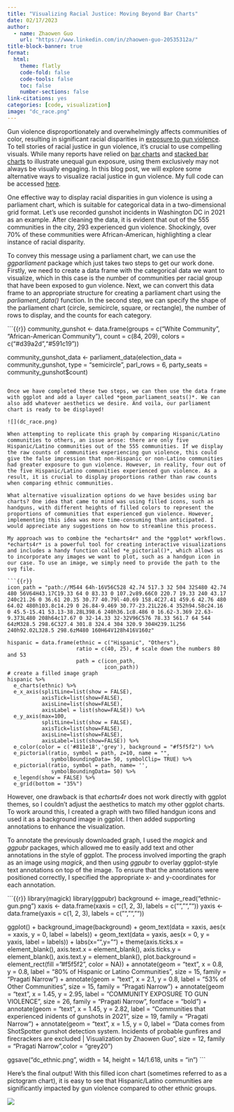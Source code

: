 ```yaml
---
title: "Visualizing Racial Justice: Moving Beyond Bar Charts"
date: 02/17/2023
author:
  - name: Zhaowen Guo
    url: "https://www.linkedin.com/in/zhaowen-guo-20535312a/"
title-block-banner: true
format:
  html:
    theme: flatly
    code-fold: false
    code-tools: false
    toc: false
    number-sections: false
link-citations: yes
categories: [code, visualization]
image: "dc_race.png"
---
```


Gun violence disproportionately and overwhelmingly affects communities of color, resulting in significant racial disparities in [exposure to gun violence](https://www.americanprogress.org/article/gun-violence-disproportionately-and-overwhelmingly-hurts-communities-of-color/). To tell stories of racial justice in gun violence, it's crucial to use compelling visuals. While many reports have relied on [bar charts](https://americanprogress.org/wp-content/uploads/2018/05/YouthUnderFire-fig3-693.png) and [stacked bar charts](https://i1.wp.com/www.brookings.edu/wp-content/uploads/2015/12/Reeves-1215003.png?w=768&crop=0%2C0px%2C100%2C9999px&ssl=1) to illustrate unequal gun exposure, using them exclusively may not always be visually engaging. In this blog post, we will explore some alternative ways to visualize racial justice in gun violence. My full code can be accessed [here](racial-disparity.R). 

One effective way to display racial disparities in gun violence is using a parliament chart, which is suitable for categorical data in a two-dimensional grid format. Let's use recorded gunshot incidents in Washington DC in 2021 as an example. After cleaning the data, it is evident that out of the 555 communities in the city, 293 experienced gun violence. Shockingly, over 70% of these communities were African-American, highlighting a clear instance of racial disparity.

To convey this message using a parliament chart, we can use the *ggparliament* package which just takes two steps to get our work done. Firstly, we need to create a data frame with the categorical data we want to visualize, which in this case is the number of communities per racial group that have been exposed to gun violence. Next, we can convert this data frame to an appropriate structure for creating a parliament chart using the *parliament_data()* function. In the second step, we can specify the shape of the parliament chart (circle, semicircle, square, or rectangle), the number of rows to display, and the counts for each category.

```{{r}}
community_gunshot <- data.frame(groups = c("White Community", "African-American Community"),
                                count = c(84, 209),
                                colors = c("#d39a2d","#591c19"))

community_gunshot_data <- parliament_data(election_data = community_gunshot,
                                          type = "semicircle",
                                          parl_rows = 6,
                                          party_seats = community_gunshot$count)
```

Once we have completed these two steps, we can then use the data frame with ggplot and add a layer called *geom_parliament_seats()*. We can also add whatever aesthetics we desire. And voila, our parliament chart is ready to be displayed!

![](dc_race.png)

When attempting to replicate this graph by comparing Hispanic/Latino communities to others, an issue arose: there are only five Hispanic/Latino communities out of the 555 communities. If we display the raw counts of communities experiencing gun violence, this could give the false impression that non-Hispanic or non-Latino communities had greater exposure to gun violence. However, in reality, four out of the five Hispanic/Latino communities experienced gun violence. As a result, it is crucial to display proportions rather than raw counts when comparing ethnic communities.

What alternative visualization options do we have besides using bar charts? One idea that came to mind was using filled icons, such as handguns, with different heights of filled colors to represent the proportions of communities that experienced gun violence. However, implementing this idea was more time-consuming than anticipated. I would appreciate any suggestions on how to streamline this process.

My approach was to combine the *echarts4r* and the *ggplot* workflows. *echarts4r* is a powerful tool for creating interactive visualizations and includes a handy function called *e_pictorial()*, which allows us to incorporate any images we want to plot, such as a handgun icon in our case. To use an image, we simply need to provide the path to the svg file.

```{{r}}
icon_path = "path://M544 64h-16V56C528 42.74 517.3 32 504 32S480 42.74 480 56V64H43.17C19.33 64 0 83.33 0 107.2v89.66C0 220.7 19.33 240 43.17 240c21.26 0 36.61 20.35 30.77 40.79l-40.69 158.4C27.41 459.6 42.76 480 64.02 480h103.8c14.29 0 26.84-9.469 30.77-23.21L226.4 352h94.58c24.16 0 45.5-15.41 53.13-38.28L398.6 240h36.1c8.486 0 16.62-3.369 22.63-9.373L480 208h64c17.67 0 32-14.33 32-32V96C576 78.33 561.7 64 544 64zM328.5 298.6C327.4 301.8 324.4 304 320.9 304H239.1L256 240h92.02L328.5 298.6zM480 160H64V128h416V160z"

hispanic = data.frame(ethnic = c("Hispanic", "Others"),
                      ratio = c(40, 25), # scale down the numbers 80 and 53
                      path = c(icon_path,
                               icon_path))
# create a filled image graph
hispanic %>% 
  e_charts(ethnic) %>% 
  e_x_axis(splitLine=list(show = FALSE), 
           axisTick=list(show=FALSE),
           axisLine=list(show=FALSE),
           axisLabel = list(show=FALSE)) %>%
  e_y_axis(max=100, 
           splitLine=list(show = FALSE),
           axisTick=list(show=FALSE),
           axisLine=list(show=FALSE),
           axisLabel=list(show=FALSE)) %>%
  e_color(color = c('#811e18','grey'), background = "#f5f5f2") %>%
  e_pictorial(ratio, symbol = path, z=10, name = "",
              symbolBoundingData= 50, symbolClip= TRUE) %>% 
  e_pictorial(ratio, symbol = path, name= '', 
              symbolBoundingData= 50) %>%
  e_legend(show = FALSE) %>%
  e_grid(bottom = "35%") 
```


However, one drawback is that *echarts4r* does not work directly with ggplot themes, so I couldn't adjust the aesthetics to match my other ggplot charts. To work around this, I created a graph with two filled handgun icons and used it as a background image in ggplot. I then added supporting annotations to enhance the visualization.

To annotate the previously downloaded graph, I used the *magick* and *ggpubr* packages, which allowed me to easily add text and other annotations in the style of ggplot. The process involved importing the graph as an image using *magick*, and then using *ggpubr* to overlay ggplot-style text annotations on top of the image. To ensure that the annotations were positioned correctly, I specified the appropriate x- and y-coordinates for each annotation.

```{{r}}
library(magick)
library(ggpubr)
background <- image_read("ethnic-gun.png")
xaxis <- data.frame(xaxis = c(1, 2, 3),
                    labels = c("", "", ""))
yaxis <- data.frame(yaxis = c(1, 2, 3),
                    labels = c("", "", ""))

ggplot() +
  background_image(background) +
  geom_text(data = xaxis, aes(x = xaxis, y = 0, label = labels)) +
  geom_text(data = yaxis, aes(x = 0, y = yaxis, label = labels)) +
  labs(x="",y="") +
  theme(axis.ticks.x = element_blank(),
        axis.text.x = element_blank(),
        axis.ticks.y = element_blank(),
        axis.text.y = element_blank(),
        plot.background = element_rect(fill = "#f5f5f2", color = NA)) +
  annotate(geom = "text", x = 0.8, y = 0.8, label = "80% of Hispanic or Latino Communities",
           size = 15,  family = "Pragati Narrow") +
  annotate(geom = "text", x = 2.1, y = 0.8, label = "53% of Other Communities",
           size = 15,  family = "Pragati Narrow") +
  annotate(geom = "text", x = 1.45, y = 2.95, label = "COMMUNITY EXPOSURE TO GUN VIOLENCE",
           size = 26,  family = "Pragati Narrow", fontface = "bold") +
  annotate(geom = "text", x = 1.45, y = 2.82, label = "Communities that experienced inidents of gunshots in 2021",
           size = 19,  family = "Pragati Narrow") +
  annotate(geom = "text", x = 1.5, y = 0, label = "Data comes from ShotSpotter gunshot detection system. Incidents of probable gunfires and firecrackers are excluded | Visualization by Zhaowen Guo",
           size = 12,  family = "Pragati Narrow",color = "grey20")

ggsave("dc_ethnic.png", width = 14, height = 14/1.618, units = "in")
```

Here's the final output! With this filled icon chart (sometimes referred to as a pictogram chart), it is easy to see that Hispanic/Latino communities are significantly impacted by gun violence compared to other ethnic groups.

![](dc_ethnic.png)


